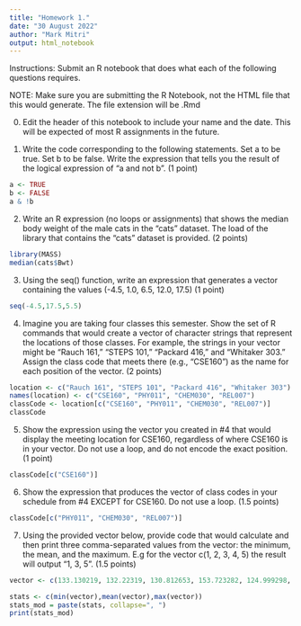---
title: "Homework 1."
date: "30 August 2022"
author: "Mark Mitri"
output: html_notebook
---

Instructions: Submit an R notebook that does what each of the following questions requires.

NOTE: Make sure you are submitting the R Notebook, not the HTML file that this would generate. The file extension will be .Rmd

0)  Edit the header of this notebook to include your name and the date. This will be expected of most R assignments in the future.

1)  Write the code corresponding to the following statements. Set a to be true. Set b to be false. Write the expression that tells you the result of the logical expression of "a and not b". (1 point)

```{r}
a <- TRUE
b <- FALSE
a & !b
```

2)  Write an R expression (no loops or assignments) that shows the median body weight of the male cats in the "cats" dataset. The load of the library that contains the "cats" dataset is provided. (2 points)

```{r}
library(MASS)
median(cats$Bwt)
```

3)  Using the seq() function, write an expression that generates a vector containing the values (-4.5, 1.0, 6.5, 12.0, 17.5) (1 point)

```{r}
seq(-4.5,17.5,5.5)
```

4)  Imagine you are taking four classes this semester. Show the set of R commands that would create a vector of character strings that represent the locations of those classes. For example, the strings in your vector might be "Rauch 161," "STEPS 101," "Packard 416," and "Whitaker 303." Assign the class code that meets there (e.g., "CSE160") as the name for each position of the vector. (2 points)

```{r}
location <- c("Rauch 161", "STEPS 101", "Packard 416", "Whitaker 303")
names(location) <- c("CSE160", "PHY011", "CHEM030", "REL007")
classCode <- location[c("CSE160", "PHY011", "CHEM030", "REL007")]
classCode
```

5)  Show the expression using the vector you created in #4 that would display the meeting location for CSE160, regardless of where CSE160 is in your vector. Do not use a loop, and do not encode the exact position. (1 point)

```{r}
classCode[c("CSE160")]
```

6)  Show the expression that produces the vector of class codes in your schedule from #4 EXCEPT for CSE160. Do not use a loop. (1.5 points)

```{r}
classCode[c("PHY011", "CHEM030", "REL007")]
```

7)  Using the provided vector below, provide code that would calculate and then print three comma-separated values from the vector: the minimum, the mean, and the maximum. E.g for the vector c(1, 2, 3, 4, 5) the result will output "1, 3, 5". (1.5 points)

```{r}
vector <- c(133.130219, 132.22319, 130.812653, 153.723282, 124.999298, 117.746117, 118.290627, 116.763412, 132.961868, 131.779541, 140.638748, 141.427536, 135.600342, 135.04184, 124.310944, 121.856476, 105.877823, 135.43721, 144.251053, 147.603439, 112.307724, 129.810013, 125.087288, 134.321198, 132.608734, 140.332169, 140.010818, 139.984406, 155.188583, 140.900116, 142.225311, 141.717285, 161.165863, 156.075058, 143.661835, 138.132843, 139.218826, 130.928864, 130.812302, 132.68721, 151.21312, 110.04641, 119.983032, 109.748711, 145.360672, 143.121918, 135.220978, 133.279465, 131.760971, 136.693756, 139.648239, 144.157669, 129.782883, 134.918777, 137.819733, 137.009018, 125.511147, 136.294083, 146.513687, 135.529999)

stats <- c(min(vector),mean(vector),max(vector))
stats_mod = paste(stats, collapse=", ")
print(stats_mod)
```
